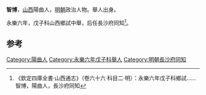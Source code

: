 '''智博'''，[[山西|山西]]陽曲人，[[明朝|明朝]]政治人物。舉人出身。

永樂六年，戊子科山西鄉試中舉，后任長沙府同知<ref>《欽定四庫全書·山西通志》（卷六十六·科目二·明）：永樂六年戊子科鄉試……智博，陽曲人，長沙府同知</ref>。

==参考==
{{reflist}}
{{明朝人物小作品}}

[[Category:陽曲人|Category:陽曲人]]
[[Category:永樂六年戊子科舉人|Category:永樂六年戊子科舉人]]
[[Category:明朝長沙府同知|Category:明朝長沙府同知]]